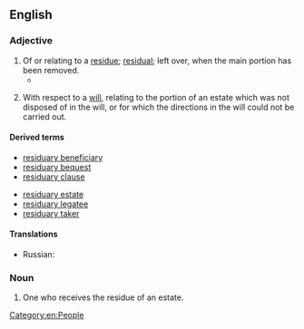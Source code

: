 ==English==

===Adjective===
{{en-adj|-}}

# Of or relating to a [[residue]]; [[residual]]; left over, when the main portion has been removed.
#* {{quote-book|1=en|year=1959|year_published=1972|author=Anthony Burgess|authorlink=Anthony Burgess|title=Beds in the East|series=The Malayan Trilogy|page=509|passage=Between '''residuary''' sobs she drank it like water, sitting up, Robert Loo on the bed's edge, his finger-tips on the base of the glass.}}
# {{lb|en|legal}} With respect to a [[will]], relating to the portion of an estate which was not disposed of in the will, or for which the directions in the will could not be carried out.

====Derived terms====
{{top2}}
* [[residuary beneficiary]]
* [[residuary bequest]]
* [[residuary clause]]
{{mid2}}
* [[residuary estate]]
* [[residuary legatee]]
* [[residuary taker]]
{{bottom}}

====Translations====
{{checktrans-top}}
* Russian: {{t+|ru|оста́точный}}
{{trans-mid}}
{{trans-bottom}}

===Noun===
{{en-noun|residuaries}}

# One who receives the residue of an estate.

[[Category:en:People]]